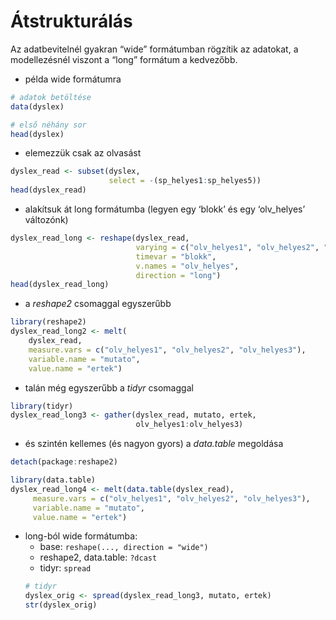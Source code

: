 # Átstrukturálás

Az adatbevitelnél gyakran "wide" formátumban rögzítik az adatokat,
a modellezésnél viszont a "long" formátum a kedvezőbb. 

- példa wide formátumra
```r
# adatok betöltése
data(dyslex)

# első néhány sor
head(dyslex)
```

- elemezzük csak az olvasást
```r
dyslex_read <- subset(dyslex, 
                      select = -(sp_helyes1:sp_helyes5))
head(dyslex_read)
```

- alakítsuk át long formátumba (legyen egy 'blokk' és egy 'olv_helyes' változónk)
```r
dyslex_read_long <- reshape(dyslex_read, 
                            varying = c("olv_helyes1", "olv_helyes2", "olv_helyes3"),
                            timevar = "blokk",
                            v.names = "olv_helyes",
                            direction = "long")
head(dyslex_read_long)
```

- a *reshape2* csomaggal egyszerűbb
```r
library(reshape2)
dyslex_read_long2 <- melt(
    dyslex_read, 
    measure.vars = c("olv_helyes1", "olv_helyes2", "olv_helyes3"),
    variable.name = "mutato",
    value.name = "ertek")
```


- talán még egyszerűbb a *tidyr* csomaggal
```r
library(tidyr)
dyslex_read_long3 <- gather(dyslex_read, mutato, ertek, 
                            olv_helyes1:olv_helyes3)
```

- és szintén kellemes (és nagyon gyors) a *data.table* megoldása
```r
detach(package:reshape2)
```

```r
library(data.table)
dyslex_read_long4 <- melt(data.table(dyslex_read), 
     measure.vars = c("olv_helyes1", "olv_helyes2", "olv_helyes3"),
     variable.name = "mutato",
     value.name = "ertek")
```

- long-ból wide formátumba:
    - base: `reshape(..., direction = "wide")`
    - reshape2, data.table: `?dcast`
    - tidyr: `spread`
```r
# tidyr
dyslex_orig <- spread(dyslex_read_long3, mutato, ertek)
str(dyslex_orig)
```

